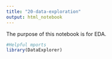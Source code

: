 ```yaml
---
title: "20-data-exploration"
output: html_notebook
---
```


The purpose of this notebook is for EDA.

```r
#Helpful mports
library(DataExplorer)
```

